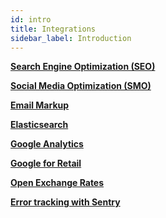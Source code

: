 ```yaml
---
id: intro
title: Integrations
sidebar_label: Introduction
---
```



<CardGrid>

[**Search Engine Optimization (SEO)**](/docs/integrations/seo)

[**Social Media Optimization (SMO)**](/docs/integrations/smo)

[**Email Markup**](/docs/integrations/email-markup)

[**Elasticsearch**](/docs/integrations/elasticsearch)

[**Google Analytics**](/docs/integrations/googleanalytics)

[**Google for Retail**](/docs/integrations/googleforretail)

[**Open Exchange Rates**](/docs/integrations/openexchangerates)

[**Error tracking with Sentry**](/docs/integrations/sentry)

</CardGrid>

